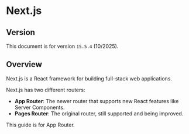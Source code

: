 # Next.js

## Version

This document is for version `15.5.4` (10/2025).


## Overview

Next.js is a React framework for building full-stack web applications.

Next.js has two different routers:

- **App Router**: The newer router that supports new React features like Server Components.
- **Pages Router**: The original router, still supported and being improved.

This guide is for App Router.